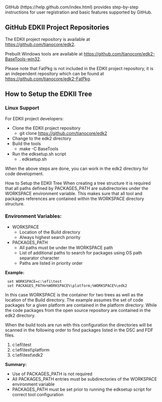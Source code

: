 GitHub (https://help.github.com/index.html) provides step-by-step instructions for user registration and basic features supported by GitHub.

=='''GitHub EDKII Project Repositories'''==
The EDKII project repository is available at https://github.com/tianocore/edk2. 

Prebuilt Windows tools are available at https://github.com/tianocore/edk2-BaseTools-win32.

Please note that FatPkg is not included in the EDKII project repository, it is an independent repository which can be found at https://github.com/tianocore/edk2-FatPkg.

=='''How to Setup the EDKII Tree'''==
==='''Linux Support'''===
For EDKII project developers:
*	Clone the EDKII project repository
**	git clone https://github.com/tianocore/edk2
*	Change to the edk2 directory
*	Build the tools
**	make -C BaseTools
*	Run the edksetup.sh script
**	. edksetup.sh
When the above steps are done, you can work in the edk2 directory for code development.


How to Setup the EDKII Tree
When creating a tree structure it is required that all paths defined by PACKAGES_PATH are subdirectories under the WORKSPACE environment variable.  This makes sure that all tool and packages references are contained within the WORKSPACE directory structure.

==='''Environment Variables:'''===
*         WORKSPACE
**    Location of the Build directory
**    Always highest search priority
*        PACKAGES_PATH
**    All paths must be under the WORKSPACE path
**   List of additional paths to search for packages using OS path separator character
**   Paths are listed in priority order

'''Example:'''
  set WORKSPACE=c:\efi\test
  set PACKAGES_PATH=%WORKSPACE%\platform;%WORKSPACE%\edk2

In this case WORKSPACE is the container for two trees as well as the location of the Build directory.  The example assumes the set of code packages for a given platform are contained in the platform directory.  While the code packages from the open source repository are contained in the edk2 directory.

When the build tools are run with this configuration the directories will be scanned in the following order to find packages listed in the DSC and FDF files.
#       c:\efi\test
#       c:\efi\test\platform
#       c:\efi\test\edk2

'''Summary:'''
*         Use of PACKAGES_PATH is not required
*         All PACKAGES_PATH entries must be subdirectories of the WORKSPACE environment variable
*         PACKAGES_PATH must be set prior to running the edksetup script for correct tool configuration
